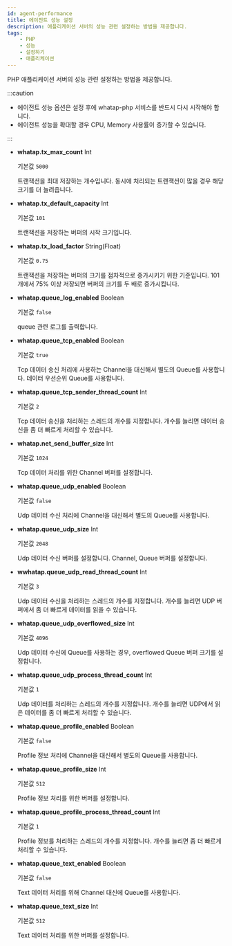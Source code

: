 ```yaml
---
id: agent-performance
title: 에이전트 성능 설정
description: 애플리케이션 서버의 성능 관련 설정하는 방법을 제공합니다.
tags:
    - PHP
    - 성능
    - 설정하기
    - 애플리케이션
---
```


PHP 애플리케이션 서버의 성능 관련 설정하는 방법을 제공합니다.

:::caution

* 에이전트 성능 옵션은 설정 후에 whatap-php  서비스를 반드시 다시 시작해야 합니다.
* 에이전트 성능을 확대할 경우 CPU, Memory 사용률이 증가할 수 있습니다.

:::

* **whatap.tx_max_count** <span class='type'>Int</span>

  기본값 `5000`

  트랜잭션을 최대 저장하는 개수입니다. 동시에 처리되는 트랜잭션이 많을 경우 해당 크기를 더 늘려줍니다.

* **whatap.tx_default_capacity** <span class='type'>Int</span>

  기본값 `101`

  트랜잭션을 저장하는 버퍼의 시작 크기입니다.

* **whatap.tx_load_factor** <span class='type'>String(Float)</span>

  기본값 `0.75`

  트랜잭션을 저장하는 버퍼의 크기를 점차적으로 증가시키기 위한 기준입니다. 101개에서 75% 이상 저장되면 버퍼의 크기를 두 배로 증가시킵니다.

* **whatap.queue_log_enabled** <span class='type'>Boolean</span>

  기본값 `false`

  queue 관련 로그를 출력합니다.

* **whatap.queue_tcp_enabled** <span class='type'>Boolean</span>

  기본값 `true`

  Tcp 데이터 송신 처리에 사용하는 Channel을 대신해서 별도의 Queue를 사용합니다. 데이터 우선순위 Queue를 사용합니다.

* **whatap.queue_tcp_sender_thread_count** <span class='type'>Int</span>

  기본값 `2`

  Tcp 데이터 송신을 처리하는 스레드의 개수를 지정합니다. 개수를 늘리면 데이터 송신을 좀 더 빠르게 처리할 수 있습니다.

* **whatap.net_send_buffer_size** <span class='type'>Int</span>

  기본값 `1024`

  Tcp 데이터 처리를 위한 Channel 버퍼를 설정합니다.

* **whatap.queue_udp_enabled** <span class='type'>Boolean</span>

  기본값 `false`

  Udp 데이터 수신 처리에 Channel을 대신해서 별도의 Queue를 사용합니다.

* **whatap.queue_udp_size** <span class='type'>Int</span>

  기본값 `2048`

  Udp 데이터 수신 버퍼를 설정합니다. Channel, Queue 버퍼를 설정합니다.

* **wwhatap.queue_udp_read_thread_count** <span class='type'>Int</span>

  기본값 `3`

  Udp 데이터 수신을 처리하는 스레드의 개수를 지정합니다. 개수를 늘리면 UDP 버퍼에서 좀 더 빠르게 데이터를 읽을 수 있습니다.

* **whatap.queue_udp_overflowed_size** <span class='type'>Int</span>

  기본값 `4096`

  Udp 데이터 수신에 Queue를 사용하는 경우, overflowed Queue 버퍼 크기를 설정합니다.

* **whatap.queue_udp_process_thread_count** <span class='type'>Int</span>

  기본값 `1`

  Udp 데이터를 처리하는 스레드의 개수를 지정합니다. 개수를 늘리면 UDP에서 읽은 데이터를 좀 더 빠르게 처리할 수 있습니다.

* **whatap.queue_profile_enabled** <span class='type'>Boolean</span>

  기본값 `false`

  Profile 정보 처리에 Channel을 대신해서 별도의 Queue를 사용합니다.

* **whatap.queue_profile_size** <span class='type'>Int</span>

  기본값 `512`

  Profile 정보 처리를 위한 버퍼를 설정합니다.

* **whatap.queue_profile_process_thread_count** <span class='type'>Int</span>

  기본값 `1`

  Profile 정보를 처리하는 스레드의 개수를 지정합니다. 개수를 늘리면 좀 더 빠르게 처리할 수 있습니다.

* **whatap.queue_text_enabled** <span class='type'>Boolean</span>

  기본값 `false`

  Text 데이터 처리를 위해 Channel 대신에 Queue를 사용합니다.

* **whatap.queue_text_size** <span class='type'>Int</span>

  기본값 `512`

  Text 데이터 처리를 위한 버퍼를 설정합니다.
